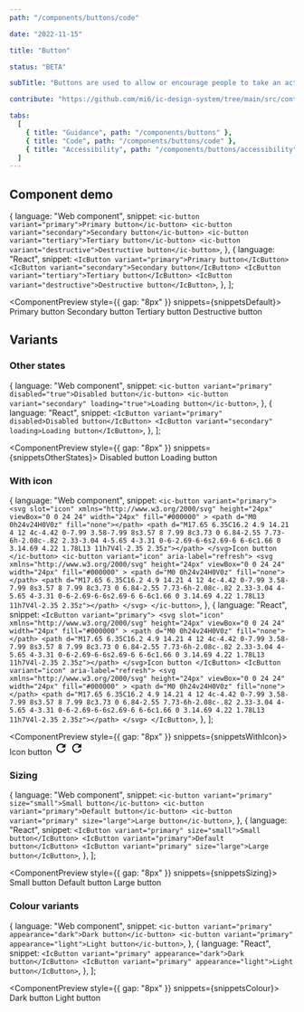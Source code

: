 ```yaml
---
path: "/components/buttons/code"

date: "2022-11-15"

title: "Button"

status: "BETA"

subTitle: "Buttons are used to allow or encourage people to take an action."

contribute: "https://github.com/mi6/ic-design-system/tree/main/src/content/structured/components/buttons.mdx"

tabs:
  [
    { title: "Guidance", path: "/components/buttons" },
    { title: "Code", path: "/components/buttons/code" },
    { title: "Accessibility", path: "/components/buttons/accessibility" },
  ]
---
```



## Component demo

  {
    language: "Web component",
    snippet: `<ic-button variant="primary">Primary button</ic-button>
<ic-button variant="secondary">Secondary button</ic-button>
<ic-button variant="tertiary">Tertiary button</ic-button>
<ic-button variant="destructive">Destructive button</ic-button>`,
  },
  {
    language: "React",
    snippet: `<IcButton variant="primary">Primary button</IcButton>
<IcButton variant="secondary">Secondary button</IcButton>
<IcButton variant="tertiary">Tertiary button</IcButton>
<IcButton variant="destructive">Destructive button</IcButton>`,
  },
];

<ComponentPreview style={{ gap: "8px" }} snippets={snippetsDefault}>
  <IcButton variant="primary">Primary button</IcButton>
  <IcButton variant="secondary">Secondary button</IcButton>
  <IcButton variant="tertiary">Tertiary button</IcButton>
  <IcButton variant="destructive">Destructive button</IcButton>
</ComponentPreview>

<ComponentDetails component="ic-button" />

## Variants

### Other states

  {
    language: "Web component",
    snippet: `<ic-button variant="primary" disabled="true">Disabled button</ic-button>
<ic-button variant="secondary" loading="true">Loading button</ic-button>`,
  },
  {
    language: "React",
    snippet: `<IcButton variant="primary" disabled>Disabled button</IcButton>
<IcButton variant="secondary" loading>Loading button</IcButton>`,
  },
];

<ComponentPreview style={{ gap: "8px" }} snippets={snippetsOtherStates}>
  <IcButton variant="primary" disabled>
    Disabled button
  </IcButton>
  <IcButton variant="secondary" loading>
    Loading button
  </IcButton>
</ComponentPreview>

### With icon

  {
    language: "Web component",
    snippet: `<ic-button variant="primary">
  <svg
    slot="icon"
    xmlns="http://www.w3.org/2000/svg"
    height="24px"
    viewBox="0 0 24 24"
    width="24px"
    fill="#000000"
    >
    <path d="M0 0h24v24H0V0z" fill="none"></path>
    <path d="M17.65 6.35C16.2 4.9 14.21 4 12 4c-4.42 0-7.99 3.58-7.99 8s3.57 8 7.99 8c3.73 0 6.84-2.55 7.73-6h-2.08c-.82 2.33-3.04 4-5.65 4-3.31 0-6-2.69-6-6s2.69-6 6-6c1.66 0 3.14.69 4.22 1.78L13 11h7V4l-2.35 2.35z"></path>
  </svg>Icon button
</ic-button>
<ic-button variant="icon" aria-label="refresh">
  <svg
    xmlns="http://www.w3.org/2000/svg"
    height="24px"
    viewBox="0 0 24 24"
    width="24px"
    fill="#000000"
    >
    <path d="M0 0h24v24H0V0z" fill="none"></path>
    <path d="M17.65 6.35C16.2 4.9 14.21 4 12 4c-4.42 0-7.99 3.58-7.99 8s3.57 8 7.99 8c3.73 0 6.84-2.55 7.73-6h-2.08c-.82 2.33-3.04 4-5.65 4-3.31 0-6-2.69-6-6s2.69-6 6-6c1.66 0 3.14.69 4.22 1.78L13 11h7V4l-2.35 2.35z"></path>
  </svg>
</ic-button>`,
  },
  {
    language: "React",
    snippet: `<IcButton variant="primary">
  <svg
    slot="icon"
    xmlns="http://www.w3.org/2000/svg"
    height="24px"
    viewBox="0 0 24 24"
    width="24px"
    fill="#000000"
    >
    <path d="M0 0h24v24H0V0z" fill="none"></path>
    <path d="M17.65 6.35C16.2 4.9 14.21 4 12 4c-4.42 0-7.99 3.58-7.99 8s3.57 8 7.99 8c3.73 0 6.84-2.55 7.73-6h-2.08c-.82 2.33-3.04 4-5.65 4-3.31 0-6-2.69-6-6s2.69-6 6-6c1.66 0 3.14.69 4.22 1.78L13 11h7V4l-2.35 2.35z"></path>
  </svg>Icon button
</IcButton>
<IcButton variant="icon" aria-label="refresh">
  <svg
    xmlns="http://www.w3.org/2000/svg"
    height="24px"
    viewBox="0 0 24 24"
    width="24px"
    fill="#000000"
    >
    <path d="M0 0h24v24H0V0z" fill="none"></path>
    <path d="M17.65 6.35C16.2 4.9 14.21 4 12 4c-4.42 0-7.99 3.58-7.99 8s3.57 8 7.99 8c3.73 0 6.84-2.55 7.73-6h-2.08c-.82 2.33-3.04 4-5.65 4-3.31 0-6-2.69-6-6s2.69-6 6-6c1.66 0 3.14.69 4.22 1.78L13 11h7V4l-2.35 2.35z"></path>
  </svg>
</IcButton>`,
  },
];

<ComponentPreview style={{ gap: "8px" }} snippets={snippetsWithIcon}>
  <IcButton variant="primary">
    Icon button
    <svg
      slot="icon"
      xmlns="http://www.w3.org/2000/svg"
      height="24px"
      viewBox="0 0 24 24"
      width="24px"
      fill="#000000"
    >
      <path d="M0 0h24v24H0V0z" fill="none" />
      <path d="M17.65 6.35C16.2 4.9 14.21 4 12 4c-4.42 0-7.99 3.58-7.99 8s3.57 8 7.99 8c3.73 0 6.84-2.55 7.73-6h-2.08c-.82 2.33-3.04 4-5.65 4-3.31 0-6-2.69-6-6s2.69-6 6-6c1.66 0 3.14.69 4.22 1.78L13 11h7V4l-2.35 2.35z" />
    </svg>
  </IcButton>
  <IcButton variant="icon" aria-label="refresh">
    <svg
      xmlns="http://www.w3.org/2000/svg"
      height="24px"
      viewBox="0 0 24 24"
      width="24px"
      fill="#000000"
    >
      <path d="M0 0h24v24H0V0z" fill="none" />
      <path d="M17.65 6.35C16.2 4.9 14.21 4 12 4c-4.42 0-7.99 3.58-7.99 8s3.57 8 7.99 8c3.73 0 6.84-2.55 7.73-6h-2.08c-.82 2.33-3.04 4-5.65 4-3.31 0-6-2.69-6-6s2.69-6 6-6c1.66 0 3.14.69 4.22 1.78L13 11h7V4l-2.35 2.35z" />
    </svg>
  </IcButton>
</ComponentPreview>

### Sizing

  {
    language: "Web component",
    snippet: `<ic-button variant="primary" size="small">Small button</ic-button>
<ic-button variant="primary">Default button</ic-button>
<ic-button variant="primary" size="large">Large button</ic-button>`,
  },
  {
    language: "React",
    snippet: `<IcButton variant="primary" size="small">Small button</IcButton>
<IcButton variant="primary">Default button</IcButton>
<IcButton variant="primary" size="large">Large button</IcButton>`,
  },
];

<ComponentPreview style={{ gap: "8px" }} snippets={snippetsSizing}>
  <IcButton variant="primary" size="small">
    Small button
  </IcButton>
  <IcButton variant="primary">Default button</IcButton>
  <IcButton variant="primary" size="large">
    Large button
  </IcButton>
</ComponentPreview>

### Colour variants

  {
    language: "Web component",
    snippet: `<ic-button variant="primary" appearance="dark">Dark button</ic-button>
<ic-button variant="primary" appearance="light">Light button</ic-button>`,
  },
  {
    language: "React",
    snippet: `<IcButton variant="primary" appearance="dark">Dark button</IcButton>
<IcButton variant="primary" appearance="light">Light button</IcButton>`,
  },
];

<ComponentPreview style={{ gap: "8px" }} snippets={snippetsColour}>
  <IcButton variant="primary" appearance="dark">
    Dark button
  </IcButton>
  <IcButton variant="primary" appearance="light">
    Light button
  </IcButton>
</ComponentPreview>

